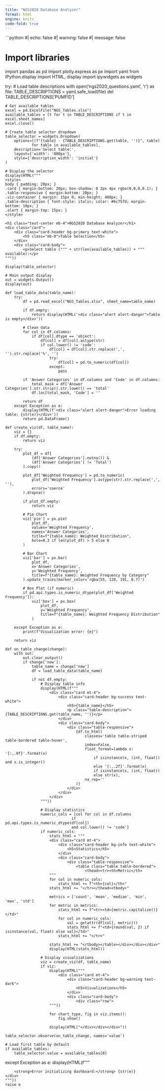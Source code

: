 ---
title: "NGS2020 Database Analyzer"
format: html
engine: knitr
code-fold: true
---

```{python}
#| echo: false
#| warning: false
#| message: false

# Import libraries
import pandas as pd
import plotly.express as px
import yaml
from IPython.display import HTML, display
import ipywidgets as widgets

try:
    # Load table descriptions
    with open('ngs2020_questions.yaml', 'r') as file:
        TABLE_DESCRIPTIONS = yaml.safe_load(file)
        del TABLE_DESCRIPTIONS['PUMFID']
    
    # Get available tables
    excel = pd.ExcelFile("NGS_Tables.xlsx")
    available_tables = [t for t in TABLE_DESCRIPTIONS if t in excel.sheet_names]
    excel.close()
    
    # Create table selector dropdown
    table_selector = widgets.Dropdown(
        options=[(f"{table} - {TABLE_DESCRIPTIONS.get(table, '')}", table) 
                for table in available_tables],
        description='Select table:',
        layout={'width': '800px'},
        style={'description_width': 'initial'}
    )
    
    # Display the selector
    display(HTML("""
    <style>
    body { padding: 20px; }
    .card { margin-bottom: 20px; box-shadow: 0 2px 4px rgba(0,0,0,0.1); }
    .table-responsive { margin-bottom: 20px; }
    .viz-container { margin: 15px 0; min-height: 400px; }
    .table-description { font-style: italic; color: #6c757d; margin-bottom: 10px; }
    .alert { margin-top: 15px; }
    </style>
    
    <h1 class="text-center mb-4">NGS2020 Database Analyzer</h1>
    <div class="card">
        <div class="card-header bg-primary text-white">
            <h5 class="mb-0">Table Selection</h5>
        </div>
        <div class="card-body">
            <p>Select table (""" + str(len(available_tables)) + """ available):</p>
    """))
    
    display(table_selector)
    
    # Main output display
    out = widgets.Output()
    display(out)
    
    def load_table_data(table_name):
        try:
            df = pd.read_excel("NGS_Tables.xlsx", sheet_name=table_name)
            
            if df.empty:
                return display(HTML('<div class="alert alert-danger">Table is empty</div>'))
            
            # Clean data
            for col in df.columns:
                if df[col].dtype == 'object':
                    df[col] = df[col].astype(str)
                    if col.lower() != 'code':
                        df[col] = df[col].str.replace(',', '').str.replace('%', '')
                        try:
                            df[col] = pd.to_numeric(df[col])
                        except:
                            pass

            if 'Answer Categories' in df.columns and 'Code' in df.columns:
                total_mask = df['Answer Categories'].str.strip().str.lower() == 'total'
                df.loc[total_mask, 'Code'] = ''

            return df
        except Exception as e:
            display(HTML(f'<div class="alert alert-danger">Error loading table: {str(e)}</div>'))
            return pd.DataFrame()
    
    def create_viz(df, table_name):
        viz = {}
        if df.empty:
            return viz
        
        try:
            plot_df = df[
                (df['Answer Categories'].notna()) & 
                (df['Answer Categories'] != 'Total')
            ].copy()
            
            plot_df['Weighted Frequency'] = pd.to_numeric(
                plot_df['Weighted Frequency'].astype(str).str.replace(',', ''),
                errors='coerce'
            ).dropna()
            
            if plot_df.empty:
                return viz

            # Pie Chart
            viz['pie'] = px.pie(
                plot_df, 
                values='Weighted Frequency', 
                names='Answer Categories',
                title=f"{table_name}: Weighted Distribution",
                hole=0.3 if len(plot_df) > 5 else 0
            )
            
            # Bar Chart
            viz['bar'] = px.bar(
                plot_df,
                x='Answer Categories',
                y='Weighted Frequency',
                title=f"{table_name}: Weighted Frequency by Category"
            ).update_traces(marker_color='rgba(55, 128, 191, 0.7)')
            
            # Box Plot (if numeric)
            if pd.api.types.is_numeric_dtype(plot_df['Weighted Frequency']):
                viz['box'] = px.box(
                    plot_df,
                    y='Weighted Frequency',
                    title=f"{table_name}: Weighted Frequency Distribution"
                )
                
        except Exception as e:
            print(f"Visualization error: {e}")
            
        return viz
    
    def on_table_change(change):
        with out:
            out.clear_output()
            if change['new']:
                table_name = change['new']
                df = load_table_data(table_name)
                
                if not df.empty:
                    # Display table info
                    display(HTML(f"""
                        <div class="card mt-4">
                            <div class="card-header bg-success text-white">
                                <h5>{table_name}</h5>
                                <p class="table-description">{TABLE_DESCRIPTIONS.get(table_name, '')}</p>
                            </div>
                            <div class="card-body">
                                <div class="table-responsive">
                                    {df.to_html(
                                        classes='table table-striped table-bordered table-hover', 
                                        index=False,
                                        float_format=lambda x: '{:,.0f}'.format(x) 
                                            if isinstance(x, (int, float)) and x.is_integer() 
                                            else '{:,.2f}'.format(x) 
                                            if isinstance(x, (int, float)) 
                                            else str(x),
                                        na_rep=''
                                    )}
                                </div>
                            </div>
                        </div>
                    """))
                    
                    # Display statistics
                    numeric_cols = [col for col in df.columns 
                                  if pd.api.types.is_numeric_dtype(df[col]) 
                                  and col.lower() != 'code']
                    if numeric_cols:
                        stats_html = """
                        <div class="card mt-4">
                            <div class="card-header bg-info text-white">
                                <h5>Statistics</h5>
                            </div>
                            <div class="card-body">
                                <div class="table-responsive">
                                    <table class="table table-bordered">
                                        <thead><tr><th>Metric</th>
                        """
                        for col in numeric_cols:
                            stats_html += f"<th>{col}</th>"
                        stats_html += "</tr></thead><tbody>"
                        
                        metrics = ['count', 'mean', 'median', 'min', 'max', 'std']
                        for metric in metrics:
                            stats_html += f"<tr><td>{metric.capitalize()}</td>"
                            for col in numeric_cols:
                                val = getattr(df[col], metric)()
                                stats_html += f"<td>{round(val, 2) if isinstance(val, float) else val}</td>"
                            stats_html += "</tr>"
                        
                        stats_html += "</tbody></table></div></div></div>"
                        display(HTML(stats_html))
                    
                    # Display visualizations
                    viz = create_viz(df, table_name)
                    if viz:
                        display(HTML("""
                            <div class="card mt-4">
                                <div class="card-header bg-warning text-dark">
                                    <h5>Visualizations</h5>
                                </div>
                                <div class="card-body">
                                    <div class="row">
                        """))
                        
                        for chart_type, fig in viz.items():
                            fig.show()
                        
                        display(HTML("</div></div></div>"))

    table_selector.observe(on_table_change, names='value')

    # Load first table by default
    if available_tables:
        table_selector.value = available_tables[0]

except Exception as e:
    display(HTML(f"""
    <div class="alert alert-danger">
        <strong>Error initializing dashboard:</strong> {str(e)}
    </div>
    """))
    raise e